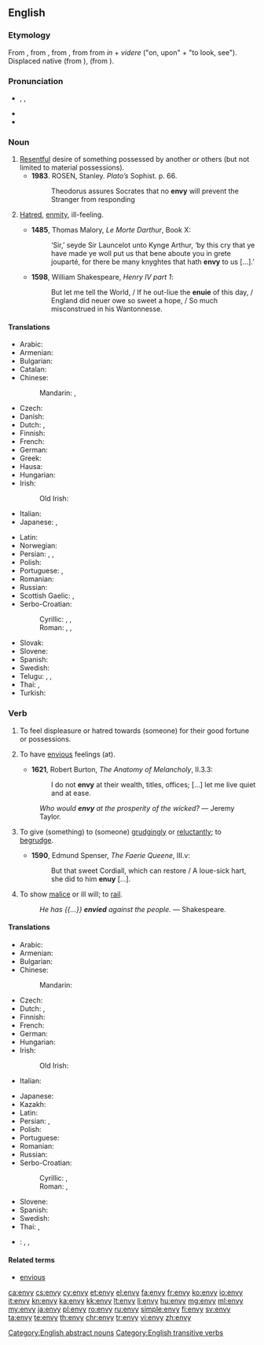 ==English==

===Etymology===
From {{etyl|enm|en}} {{term|envie||lang=enm}}, from {{etyl|fro|en}} {{term|envie||lang=fro}}, from {{etyl|la|en}} {{term|invidia||envy|lang=la}}, from {{term|invidere||to look at with malice|lang=la}} from ''in'' + ''videre'' ("on, upon" + "to look, see"). Displaced native {{etyl|enm|-}} {{term|ande|ande, onde|envy|lang=enm}} (from {{etyl|ang|-}} {{term|anda|anda, onda|breath, emotion, envy, hatred, grudge, dislike|lang=ang}}), {{etyl|enm|-}} {{term|nith|nithe, nith|envy, malice|lang=enm}} (from {{etyl|ang|-}} {{term|niþ|nīþ|envy, hatred, malice, spite, jealousy|lang=ang}}).

===Pronunciation===
* {{a|UK}} {{enPR|ĕn'vē}}, {{IPA|/ˈɛnviː/}}, {{X-SAMPA|/"Envi:/}}
* {{audio|En-uk-envy.ogg|Audio (UK)}}
* {{audio|En-us-envy.ogg|Audio (US)}}

===Noun===
{{en-noun|~|envies}}

# [[resentful|Resentful]] desire of something possessed by another or others (but not limited to material possessions). {{defdate|from 13th c.}}
#* '''1983'''.  ROSEN, Stanley.  ''Plato’s'' Sophist.  p. 66.
#*: Theodorus assures Socrates that no '''envy''' will prevent the Stranger from responding
# {{context|obsolete|lang=en}} [[hatred|Hatred]], [[enmity]], ill-feeling. {{defdate|14th-18th c.}}
#* '''1485''', Thomas Malory, ''Le Morte Darthur'', Book X:
#*: ‘Sir,’ seyde Sir Launcelot unto Kynge Arthur, ‘by this cry that ye have made ye woll put us that bene aboute you in grete jouparté, for there be many knyghtes that hath '''envy''' to us [...].’
#* '''1598''', William Shakespeare, ''Henry IV part 1'':
#*: But let me tell the World, / If he out-liue the '''enuie''' of this day, / England did neuer owe so sweet a hope, / So much misconstrued in his Wantonnesse.

====Translations====
{{trans-top|resentful desire of something possessed by another}}
* Arabic: {{t-|ar|حسد|m|tr=ħasad|sc=Arab}}
* Armenian: {{t-|hy|նախանձ|tr=naxanj|sc=Armn}}
* Bulgarian: {{t+|bg|завист|f|tr=zavist|sc=Cyrl}}
* Catalan: {{t+|ca|enveja|f}}
* Chinese:
*: Mandarin: {{t|cmn|妒嫉|tr=dùjí|sc=Hani}}, {{t-|cmn|羡慕|tr=xiànmù|sc=Hani}}
* Czech: {{t+|cs|závist|f}}
* Danish: {{t-|da|misundelse}}
* Dutch: {{t+|nl|afgunst|f}}, {{t+|nl|nijd|m|alt=nĳd}}
* Finnish: {{t-|fi|kateus|m}}
* French: {{t+|fr|envie|f}}
* German: {{t+|de|Neid|m}}
* Greek: {{t+|el|φθόνος|m|tr=fthónos|sc=Grek}}
* Hausa: {{t-|ha|hassada|f|alt=hassadā̀}}
* Hungarian: {{t+|hu|irigység}}
* Irish: {{t-|ga|formad|m}}
*: Old Irish: {{tø|sga|format|n}}
* Italian: {{t+|it|invidia|f}}
* Japanese: {{t+|ja|嫉妬|tr=しっと, shitto}}, {{t+|ja|ねたみ|tr=netami}}
{{trans-mid}}
* Latin: {{t-|la|invidia|f}}
* Norwegian: {{t+|no|misunnelse}}
* Persian: {{t+|fa|حسادت|tr=hesâdat|sc=fa-Arab}}, {{t+|fa|رشک|tr=rašk|sc=fa-Arab}}, {{t+|fa|حسد|tr=hasad|sc=fa-Arab}}
* Polish: {{t+|pl|zazdrość|f}}
* Portuguese: {{t+|pt|inveja|f}}, {{t-|pt|ciumes|m}}
* Romanian: {{t+|ro|invidie|f}}
* Russian: {{t+|ru|зависть|f|tr=závist’|sc=Cyrl}}
* Scottish Gaelic: {{t-|gd|farmad|m}}, {{t-|gd|eud|m}}
* Serbo-Croatian:
*: Cyrillic: {{t-|sh|завист|f|sc=Cyrl}}, {{t-|sh|љубомора|f|sc=Cyrl}}, {{t-|sh|јал|m|sc=Cyrl}}
*: Roman: {{t-|sh|zavist|f|alt=závist}}, {{t-|sh|ljubomora|f|alt=ljubòmora}}, {{t-|sh|jal|m}}
* Slovak: {{t-|sk|závist'|f}}
* Slovene: {{t-|sl|zavist|f}}
* Spanish: {{t+|es|envidia|f}}
* Swedish: {{t|sv|avund}}
* Telugu: {{t+|te|ఈర్ష్య|tr=īrṣya|sc=Telu}}, {{t+|te|ఈసు|tr=īsu|sc=Telu}}, {{t+|te|అసూయ|tr=asūya|sc=Telu}}
* Thai: {{t-|th|ความริษยา|tr=ความริษยา|sc=Thai}}, {{t-|th|ความอิจฉา|tr=kwaam ìtchăa|sc=Thai}}
* Turkish: {{t+|tr|kıskançlık}}
{{trans-bottom}}

===Verb===
{{en-verb|env|i|ed}}

# {{context|transitive|lang=en}} To feel displeasure or hatred towards (someone) for their good fortune or possessions. {{defdate|from 14th c.}}
# {{context|obsolete|intransitive|lang=en}} To have [[envious]] feelings (at). {{defdate|15th-18th c.}}
#* '''1621''', Robert Burton, ''The Anatomy of Melancholy'', II.3.3:
#*: I do not '''envy''' at their wealth, titles, offices; [...] let me live quiet and at ease.
#: ''Who would '''envy''' at the prosperity of the wicked?'' &mdash; Jeremy Taylor.
# {{context|obsolete|transitive|lang=en}} To give (something) to (someone) [[grudgingly]] or [[reluctantly]]; to [[begrudge]]. {{defdate|16th-18th c.}}
#* '''1590''', Edmund Spenser, ''The Faerie Queene'', III.v:
#*: But that sweet Cordiall, which can restore / A loue-sick hart, she did to him '''enuy''' [...].
# {{context|obsolete|lang=en}} To show [[malice]] or ill will; to [[rail]].
#: ''He has {{...}} '''envied''' against the people.'' &mdash; Shakespeare.

====Translations====
{{trans-top|to feel displeasure towards (someone) because of their good fortune, possessions}}
* Arabic: {{t-|ar|غبط|tr=ghábaTa|sc=Arab}}
* Armenian: {{t-|hy|նախանձել|tr=naxanjel|sc=Armn}}
* Bulgarian: {{t+|bg|завиждам|tr=zaviždam|sc=Cyrl}}
* Chinese:
*: Mandarin: {{t-|cmn|羡慕|tr=xiànmù|sc=Hani}}
* Czech: {{t-|cs|závidět}}
* Dutch: {{t+|nl|benijden|alt=benĳden}}, {{t-|nl|afgunstig zijn|alt=afgunstig zĳn}}
* Finnish: {{t+|fi|kadehtia}}
* French: {{t+|fr|envier}}
* German: {{t+|de|beneiden}}
* Hungarian: {{t+|hu|irigyel}}
* Irish:
*: Old Irish: {{tø|sga|formuinethar|alt=for·muinethar}}
* Italian: {{t+|it|invidiare}}
{{trans-mid}}
* Japanese: {{t-|ja|羨む|tr=うらやむ, urayamu}}
* Kazakh: {{t|kk|қызғану|tr=qızğanû|sc=Cyrl}}
* Latin: {{t-|la|invideo|alt=invideō}}
* Persian: {{t-|fa|حسادت ورزیدن|sc=Arab}}, {{t-|fa|رشک ورزیدن|tr=rašk varzidan|sc=fa-Arab}}
* Polish: {{t-|pl|zazdrościć}}
* Portuguese: {{t-|pt|invejar}}
* Romanian: {{t+|ro|invidia}}
* Russian: {{t+|ru|завидовать|tr=zavídovat’|sc=Cyrl}}
* Serbo-Croatian:
*: Cyrillic: {{t-|sh|завидети|sc=Cyrl}}, {{t-|sh|завидјети|sc=Cyrl}}
*: Roman: {{t-|sh|zavideti}}, {{t-|sh|zavidjeti}}
* Slovene: {{t-|sl|zavidati}}
* Spanish: {{t-|es|envidiar}}
* Swedish: {{t|sv|avundas}}
* Thai: {{t-|th|ริษยา|tr=rítyaa|sc=Thai}}, {{t-|th|อิจฉา|tr=ìtchăa|sc=Thai}}
{{trans-bottom}}

{{checktrans-top}}
* {{ttbc|sh}}: {{t-|sh|ljubomorna|f}}, {{t-|sh|ljubomoran|m}}, {{t-|sh|ljubomorno|n}}
{{trans-bottom}}

====Related terms====
* [[envious]]

[[Category:English abstract nouns]]
[[Category:English transitive verbs]]

[[ca:envy]]
[[cs:envy]]
[[cy:envy]]
[[et:envy]]
[[el:envy]]
[[fa:envy]]
[[fr:envy]]
[[ko:envy]]
[[io:envy]]
[[it:envy]]
[[kn:envy]]
[[ka:envy]]
[[kk:envy]]
[[lt:envy]]
[[li:envy]]
[[hu:envy]]
[[mg:envy]]
[[ml:envy]]
[[my:envy]]
[[ja:envy]]
[[pl:envy]]
[[ro:envy]]
[[ru:envy]]
[[simple:envy]]
[[fi:envy]]
[[sv:envy]]
[[ta:envy]]
[[te:envy]]
[[th:envy]]
[[chr:envy]]
[[tr:envy]]
[[vi:envy]]
[[zh:envy]]